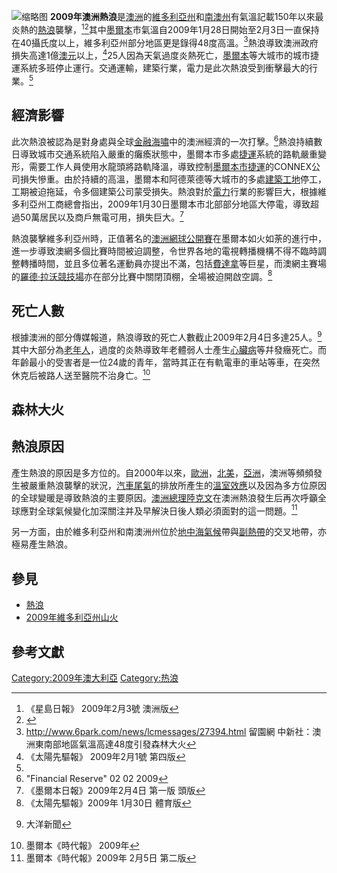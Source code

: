{{NoteTA|G1=Country}}
[[File:Hot_au.jpg|缩略图]]
'''2009年澳洲熱浪'''是[[澳洲|澳洲]]的[[維多利亞州|維多利亞州]]和[[南澳州|南澳州]]有氣溫記載150年以來最炎熱的[[熱浪|熱浪]]襲擊，<ref name="自动生成1">《星島日報》 2009年2月3號 澳洲版</ref><ref name="stories1">{{cite news | title = Heatwave record set in Melbourne | work = Australian Broadcasting Corporation | publisher = ABC News | date = 30 January 2009 | url = http://www.abc.net.au/news/stories/2009/01/30/2478827.htm | accessdate = 1 February 2009 | archive-date = 2010-04-20 | archive-url = https://web.archive.org/web/20100420102115/http://www.abc.net.au/news/stories/2009/01/30/2478827.htm | dead-url = no }}</ref>其中[[墨爾本|墨爾本]]市氣溫自2009年1月28日開始至2月3日一直保持在40攝氏度以上，維多利亞州部分地區更是錄得48度高溫。<ref>http://www.6park.com/news/lcmessages/27394.html {{Wayback|url=http://www.6park.com/news/lcmessages/27394.html |date=20160304085008 }} 留園網 中新社：澳洲東南部地區氣溫高達48度引發森林大火</ref>熱浪導致澳洲政府損失高達1億[[澳大利亞元|澳元]]以上，<ref>《太陽先驅報》 2009年2月1號 第四版</ref>25人因為天氣過度炎熱死亡，[[墨爾本|墨爾本]]等大城市的城市捷運系統多班停止運行。交通運輸，建築行業，電力是此次熱浪受到衝擊最大的行業。<ref name="自动生成1" />

== 經濟影響 ==
此次熱浪被認為是對身處與全球[[金融海嘯|金融海嘯]]中的澳洲經濟的一次打擊。<ref>"Financial Reserve" 02 02 2009</ref>熱浪持續數日導致城市交通系統陷入嚴重的癱瘓狀態中，墨爾本市多處[[捷運|捷運]]系統的路軌嚴重變形，需要工作人員使用水龍頭將路軌降溫，導致控制[[墨爾本軌道交通|墨爾本市捷運]]的CONNEX公司損失慘重。由於持續的高溫，墨爾本和阿德萊德等大城市的多處[[建築工地|建築工地]]停工，工期被迫拖延，令多個建築公司蒙受損失。熱浪對於[[電力|電力]]行業的影響巨大，根據維多利亞州工商總會指出，2009年1月30日墨爾本市北部部分地區大停電，導致超過50萬居民以及商戶無電可用，損失巨大。<ref>《墨爾本日報》2009年2月4日 第一版 頭版</ref>

熱浪襲擊維多利亞州時，正值著名的[[澳洲網球公開賽|澳洲網球公開賽]]在墨爾本如火如荼的進行中，進一步導致澳網多個比賽時間被迫調整，令世界各地的電視轉播機構不得不臨時調整轉播時間，並且多位著名運動員亦提出不滿，包括[[費達拿|費達拿]]等巨星，而澳網主賽場的[[羅德·拉沃競技場|羅德·拉沃競技場]]亦在部分比賽中關閉頂棚，全場被迫開啟空調。<ref>《太陽先驅報》2009年 1月30日 體育版</ref>

== 死亡人數 ==
根據澳洲的部分傳媒報道，熱浪導致的死亡人數截止2009年2月4日多達25人。<ref>{{cite web |url=http://news.dayoo.com/world/200902/08/53871_5283523.htm |title=存档副本 |accessdate=2009-02-09 |deadurl=yes |archiveurl=https://web.archive.org/web/20160304120341/http://news.dayoo.com/world/200902/08/53871_5283523.htm |archivedate=2016-03-04 }} 大洋新聞</ref>其中大部分為[[老年人|老年人]]，過度的炎熱導致年老體弱人士產生[[心臟病|心臟病]]等幷發癥死亡。而年齡最小的受害者是一位24歲的青年，當時其正在有軌電車的車站等車，在突然休克后被路人送至醫院不治身亡。<ref>墨爾本《時代報》 2009年</ref>
== 森林大火 ==
{{see|2009年維多利亞州山火}}

== 熱浪原因 ==
產生熱浪的原因是多方位的。自2000年以來，[[歐洲|歐洲]]，[[北美|北美]]，[[亞洲|亞洲]]，澳洲等頻頻發生被嚴重熱浪襲擊的狀況，[[汽車尾氣|汽車尾氣]]的排放所產生的[[溫室效應|溫室效應]]以及因為多方位原因的全球變暖是導致熱浪的主要原因。[[澳洲總理|澳洲總理]][[陸克文|陸克文]]在澳洲熱浪發生后再次呼籲全球應對全球氣候變化加深關注并及早解決日後人類必須面對的這一問題。<ref>墨爾本《時代報》2009年 2月5日 第二版</ref>

另一方面，由於維多利亞州和南澳洲州位於[[地中海氣候|地中海氣候]]帶與[[副熱帶|副熱帶]]的交叉地帶，亦極易產生熱浪。

== 參見 ==
* [[熱浪|熱浪]]
* [[2009年維多利亞州山火|2009年維多利亞州山火]]

== 參考文獻 ==
<div class="references-small">
<references />
</div>

{{热浪}}
{{Authority control}}
[[Category:2009年澳大利亞|Category:2009年澳大利亞]]
[[Category:热浪|Category:热浪]]